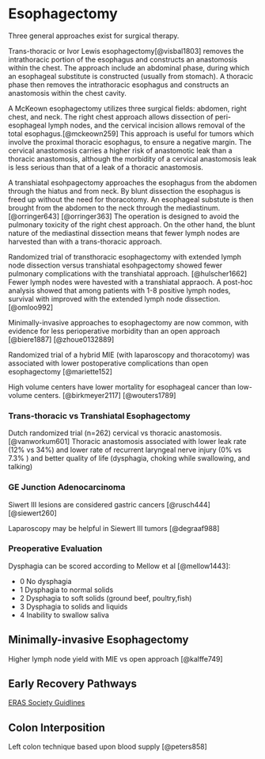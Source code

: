 
# Esophagectomy

Three general approaches exist for surgical therapy.

Trans-thoracic or Ivor Lewis esophagectomy[@visbal1803] removes the intrathoracic portion of the esophagus and constructs an anastomosis within the chest.  The approach include an abdominal phase, during which an esophageal substitute is constructed (usually from stomach). A thoracic phase then removes the intrathoracic esophagus and constructs an anastomosis within the chest cavity.

A McKeown esophagectomy utilizes three surgical fields: abdomen, right chest, and neck.  The right chest approach allows dissection of peri-esophageal lymph nodes, and the cervical incision allows removal of the total esophagus.[@mckeown259] This approach is useful for tumors which involve the proximal thoracic esophagus, to ensure a negative margin. The cervical anastomosis carries a higher risk of anastomotic leak than a thoracic anastomosis, although the morbidity of a cervical anastomosis leak is less serious than that of a leak of a thoracic anastomosis.

A transhiatal esohpagectomy approaches the esophagus from the abdomen through the hiatus and from neck.  By blunt dissection the esophagus is freed up without the need for thoracotomy.  An esophageal substute is then brought from the abdomen to the neck through the mediastinum.[@orringer643] [@orringer363] The operation is designed to avoid the pulmonary toxicity of the right chest approach. On the other hand, the blunt nature of the mediastinal dissection means that fewer lymph nodes are harvested than with a trans-thoracic approach.

Randomized trial of transthoracic esophagectomy with extended lymph node dissection versus transhiatal esohpagectomy showed fewer pulmonary complications with the transhiatal approach. [@hulscher1662] Fewer lymph nodes were havested with a transhiatal appraoch. A post-hoc analysis showed that among patients with 1-8 positive lymph nodes, survival with improved with the extended lymph node dissection.[@omloo992]

Minimally-invasive approaches to esophagectomy are now common, with evidence for less perioperative morbidity than an open approach [@biere1887] [@zhoue0132889]

Randomized trial of a hybrid MIE (with laparoscopy and thoracotomy) was associated with lower postoperative complications than open esophagectomy [@mariette152]

High volume centers have lower mortality for esophageal cancer than low-volume centers. [@birkmeyer2117] [@wouters1789] 

### Trans-thoracic vs Transhiatal Esophagectomy

Dutch randomized trial (n=262) cervical vs thoracic anastomosis.[@vanworkum601] Thoracic anastomosis associated with lower leak rate (12% vs 34%) and lower rate of recurrent laryngeal nerve injury (0% vs 7.3% ) and better quality of life (dysphagia, choking while swallowing, and talking)


### GE Junction Adenocarcinoma

Siwert III lesions are considered gastric cancers [@rusch444]  [@siewert260] 

Laparoscopy may be helpful in Siewert III tumors [@degraaf988]




### Preoperative Evaluation

Dysphagia can be scored according to Mellow et al [@mellow1443]:

 - 0 No dysphagia
 - 1 Dysphagia to normal solids
 - 2 Dysphagia to soft solids (ground beef, poultry,fish)
 - 3 Dysphagia to solids and liquids
 - 4 Inability to swallow saliva


## Minimally-invasive Esophagectomy

Higher lymph node yield with MIE vs open approach [@kalffe749]

## Early Recovery Pathways

[ERAS Society Guidlines](https://www.ncbi.nlm.nih.gov/pmc/articles/PMC7098920/)

## Colon Interposition

Left colon technique based upon blood supply [@peters858]
